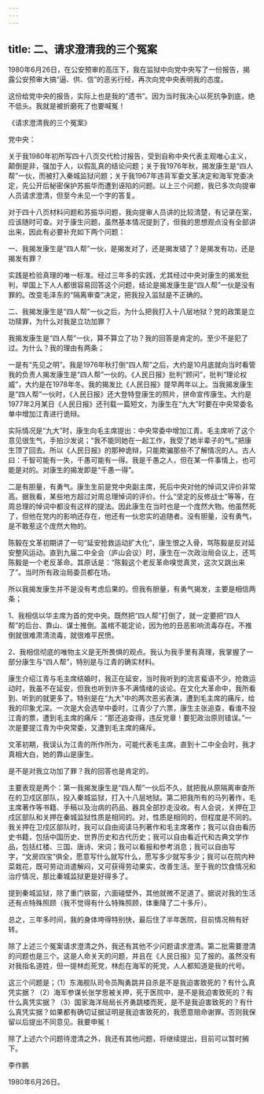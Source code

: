 ```yaml
---
---
---
```

title: 二、请求澄清我的三个冤案
---




1980年6月26日，在公安预审的高压下，我在监狱中向党中央写了一份报告，揭露公安预审大搞“逼、供、信”的恶劣行经，再次向党中央表明我的态度。

这份给党中央的报告，实际上也是我的“遗书”。因为当时我决心以死抗争到底，绝不低头。我就是被折磨死了也要喊冤！

《请求澄清我的三个冤案》

党中央：

关于我1980年初所写四十八页交代检讨报告，受到自称中央代表主观唯心主义，颠倒是非，强加于人，以假乱真的结论问题；关于我1976年秋，揭发康生是“四人帮”一伙，而被打入秦城监狱问题；关于我1967年违背军委文革决定和海军党委决定，先公开后秘密保护苏振华而遭到诬陷的问题。以上三个问题，我已多次向提审人员请求澄清，但至今未见一个字的答复。

对于四十八页材料问题和苏振华问题，我向提审人员讲的比较清楚，有记录在案，应该随时可查。对于康生问题，虽然基本情况提到了，但我的思想观点没有全部讲出来，因此有必要补充如下两个问题：

一、我揭发康生是“四人帮”一伙，是揭发对了，还是揭发错了？是揭发有功，还是揭发有罪？

实践是检验真理的唯一标准。经过三年多的实践，尤其经过中央对康生的揭发批判，举国上下人人都很容易回答这个问题，结论是揭发康生是“四人帮”一伙是没有罪的。改变毛泽东的“隔离审查”决定，把我投入监狱是不正确的。

二、我揭发康生是“四人帮”一伙之后，为什么把我打入十八层地狱？党的政策是立功赎罪，为什么对我是立功加罪？

我揭发康生是“四人帮”一伙，算不算立了功？我的回答是肯定的。至少不是犯了过。为什么？我的理由有两条；

一是有“先见之明”。我是1976年秋打倒“四人帮”之后，大约是10月底就向当时看管我的负责人揭发康生是“四人帮”一伙的。《人民日报》批判“顾问”，批判“理论权威”，大约是在1978年冬。我的揭发比《人民日报》提早两年以上。当我揭发康生是“四人帮”一伙时，《人民日报》还大登特登康生的照片，拼命宣传康生。大约是1977年2月某日《人民日报》还刊载一篇短文，为康生在“九大”时要在中央常委名单中增加江青进行诡辩。

实际情况是“九大”时，康生向毛主席提出：中央常委中增加江青。毛主席听了这个意见很生气，手拍沙发说；“我不能同她在一起工作，我受了她半辈子的气。”把康生顶了回去。所以《人民日报》的那种诡辩，只能欺骗那些不了解情况的人。古人曰：千智可能有一失，千愚可能有一得。我是千愚之人，但在某一件事情上，也可能是对的。对康生的揭发即是“千愚一得”。

二是有胆量，有勇气。康生生前是党中央副主席，死后中央对他的悼词又评价非常高。据我看，某些地方超过对周总理悼词的评价。什么“坚定的反修战士”等等，在周总理的悼词中都没有这样的提法。因此康生在当时也是一个庞然大物。他虽然死了，但他在党内的影响还存在，他还有一伙忠实的追随者。没有胆量，没有勇气，是不敢惹这个庞然大物的。

陈毅在文革初期讲了一句“延安抢救运动扩大化”，康生恨之入骨，骂陈毅是反对延安整风运动。直到九届二中全会（庐山会议）时，康生在一次政治局会议上，还骂陈毅是一个老反革命。其原话是：“陈毅这个老反革命嗅觉真灵，这次又跳出来了”。当时所有政治局委员都在场。

所以我揭发康生并不是没有考虑后果的。但我有胆量，有勇气揭发，主要是相信两条；

1、我相信以华主席为首的党中央。既然把“四人帮”打倒了，就一定要把“四人帮”的后台、靠山、谋士推倒。盖棺不能定论，因为他的丑恶影响流毒存在。不推倒就很难肃清流毒，就很难平民愤。

2、我相信彻底的唯物主义是无所畏惧的观点。我认为我手里有真理，我掌握了一部分康生与“四人帮”，特别是与江青的确实材料。

康生介绍江青与毛主席结婚时，我正在延安，当时我听到的流言蜚语不少。抢救运动时，我虽不在延安，但我也听到许多不满情绪的谈论。在文化大革命中，我所看到、听到的就更多了。特别是在“九大”中的两次恶劣表演，遭到毛主席的痛斥，给我的印象尤深。一次是大会选举中委时，江青少了六票，康生主张追查，看谁不投江青的票，遭到毛主席的痛斥：“那还追查得，违反党章！要犯政治原则错误。”一次是要提江青为中央常委，又遭到毛主席的痛斥。

文革初期，我误认为江青的所作所为，可能代表毛主席。直到十二中全会时，我才真相大白，她的靠山是康生。

是不是对我立功加了罪？我的回答也是肯定的。

主要表现是两个：第一我揭发康生是“四人帮”一伙后不久，就把我从原隔离审查所在的卫戍区部队，投入秦城监狱，打入十八层地狱。第二把我所有的马列著作，毛主席著作等书籍、手稿以及治病的药品、器具全部抄走没收。有人会说，关押在卫戍区部队和关押在秦城监狱性质是相同的。对，性质是相同的，但程度是不同的。我关押在卫戍区部队时，我可以自由阅读马列著作和毛主席著作；我可以自由看历史书籍，包括中国历史、世界历史和古代历史；我可以自由看近代和古典文学作品，包括红楼、三国、唐诗、宋词；我可以看报和参考消息；我可以自由写字，“文房四宝”俱全，愿意写什么就写什么，愿写多少就写多少；我可以在院内种菜栽花，既可劳动消遣解闷，又可获得劳动果实，改善生活。至于我的饮食情况和治疗情况，那比秦城监狱更是好得多了。

提到秦城监狱，除了重门铁窗，六面碰壁外，其他就微不足道了。据说对我的生活还有点特殊照顾（我不觉得有什么特殊照顾，体重降了二十多斤）。

总之，三年多时间，我的身体垮得特别快，最后住了半年医院，目前情况稍有好转。

除了上述三个冤案请求澄清之外，我还有其他不少问题请求澄清。第二批需要澄清的问题也是三个。这是人命关天的问题，并且在《人民日报》见了报的。虽然没有对我指名道姓，但一提林彪死党，林彪在海军的死党，人人都知道是我的代号。

这三个问题是；（1）东海舰队司令员陶勇跳井自杀是不是我迫害致死的？有什么真凭实据？（2）海军参谋长张学思被关押，死于医院中，是不是我迫害致死的？有什么真凭实据？（3）国家海洋局局长齐勇跳楼而死，是不是我迫害致死的？有什么真凭实据？如果都有确切证据证明是我迫害致死的，我愿意赔命谢罪。否则我保留以后提出不同意见。我要申冤！

除了上述六个问题待澄清之外，我还有其他问题，将继续提出，目前可以暂时搁下。

李作鹏

1980年6月26日。